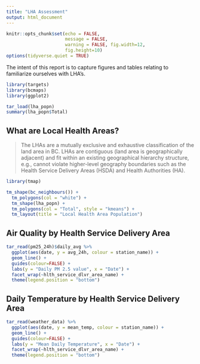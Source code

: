 ```yaml
---
title: "LHA Assessment"
output: html_document
---
```


```r
knitr::opts_chunk$set(echo = FALSE, 
                      message = FALSE,
                      warning = FALSE, fig.width=12, 
                      fig.height=10)
options(tidyverse.quiet = TRUE)
```

The intent of this report is to capture figures and tables relating to familiarize ourselves with LHA's. 

```r
library(targets)
library(bcmaps)
library(ggplot2)

tar_load(lha_popn)
summary(lha_popn$Total)
```

## What are Local Health Areas?

> The LHAs are a mutually exclusive and exhaustive classification of the land area in BC. LHAs are contiguous (land area is geographically adjacent) and fit within an existing geographical hierarchy structure, e.g., cannot violate higher-level geography boundaries such as the Health Service Delivery Areas (HSDA) and Health Authorities (HA).

```r
library(tmap)

tm_shape(bc_neighbours()) +
  tm_polygons(col = "white") +
  tm_shape(lha_popn) +
  tm_polygons(col = "Total", style = "kmeans") +
  tm_layout(title = "Local Health Area Population")

```


## Air Quality by Health Service Delivery Area
```r
tar_read(pm25_24h)$daily_avg %>% 
  ggplot(aes(date, y = avg_24h, colour = station_name)) +
  geom_line() +
  guides(colour=FALSE) +
  labs(y = "Daily PM 2.5 value", x = "Date") +
  facet_wrap(~hlth_service_dlvr_area_name) +
  theme(legend.position = "bottom")
```

## Daily Temperature by Health Service Delivery Area
```r
tar_read(weather_data) %>% 
  ggplot(aes(date, y = mean_temp, colour = station_name)) +
  geom_line() +
  guides(colour=FALSE) +
  labs(y = "Mean Daily Temperature", x = "Date") +
  facet_wrap(~hlth_service_dlvr_area_name) +
  theme(legend.position = "bottom")

```




